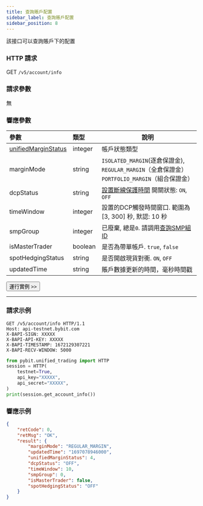 ```yaml
---
title: 查詢賬戶配置
sidebar_label: 查詢賬戶配置
sidebar_position: 8
---
```

該接口可以查詢賬戶下的配置

### HTTP 請求
GET `/v5/account/info`

### 請求參數
無

### 響應參數
| 參數 | 類型 | 說明|
|:----- |:-----|----- |
|[unifiedMarginStatus](../enum#unifiedmarginstatus) |integer |帳戶狀態類型|
|marginMode |string |`ISOLATED_MARGIN`(逐倉保證金), `REGULAR_MARGIN`（全倉保證金） `PORTFOLIO_MARGIN`（組合保證金）|
|dcpStatus |string |[設置斷線保護時間](../order/dcp) 開關狀態: `ON`, `OFF`|
|timeWindow |integer |設置的DCP觸發時間窗口. 範圍為[3, 300] 秒, 默認: 10 秒|
|smpGroup |integer |已廢棄, 總是`0`. 請調用[查詢SMP組ID](smp-group#) |
|isMasterTrader |boolean |是否為帶單帳戶. `true`, `false` |
|spotHedgingStatus |string |是否開啟現貨對衝. `ON`, `OFF` |
|updatedTime |string |賬戶數據更新的時間，毫秒時間戳|

<a href="/api-explorer/v5/account/account-info"><Button>運行實例 >></Button></a>

---

### 請求示例

<Tabs groupId="programming-languages">
<TabItem value="http" label="HTTP">

```http
GET /v5/account/info HTTP/1.1
Host: api-testnet.bybit.com
X-BAPI-SIGN: XXXXX
X-BAPI-API-KEY: XXXXX
X-BAPI-TIMESTAMP: 1672129307221
X-BAPI-RECV-WINDOW: 5000
```

</TabItem>
<TabItem value="python" label="Python">

```python
from pybit.unified_trading import HTTP
session = HTTP(
    testnet=True,
    api_key="XXXXX",
    api_secret="XXXXX",
)
print(session.get_account_info())
```

</TabItem>
</Tabs>

### 響應示例

```json
{
    "retCode": 0,
    "retMsg": "OK",
    "result": {
        "marginMode": "REGULAR_MARGIN",
        "updatedTime": "1697078946000",
        "unifiedMarginStatus": 4,
        "dcpStatus": "OFF",
        "timeWindow": 10,
        "smpGroup": 0,
        "isMasterTrader": false,
        "spotHedgingStatus": "OFF"
    }
}
```
